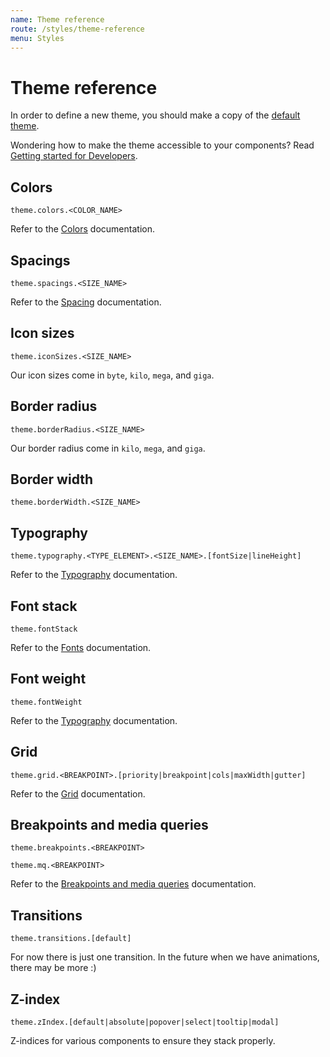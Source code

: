 ```yaml
---
name: Theme reference
route: /styles/theme-reference
menu: Styles
---
```



# Theme reference

In order to define a new theme, you should make a copy of the
[default theme](https://github.com/sumup/circuit-ui/blob/master/src/themes/circuit.js).

Wondering how to make the theme accessible to your components? Read
[Getting started for Developers](/getting-started/developers).

## Colors

`theme.colors.<COLOR_NAME>`

Refer to the [Colors](/styles/colors) documentation.

## Spacings

`theme.spacings.<SIZE_NAME>`

Refer to the [Spacing](/styles/spacing) documentation.

## Icon sizes

`theme.iconSizes.<SIZE_NAME>`

Our icon sizes come in `byte`, `kilo`, `mega`, and `giga`.

<IconSize size="byte"/>
<IconSize size="kilo"/>
<IconSize size="mega"/>
<IconSize size="giga"/>

## Border radius

`theme.borderRadius.<SIZE_NAME>`

Our border radius come in `kilo`, `mega`, and `giga`.

<BorderRadius size="kilo"/>
<BorderRadius size="mega"/>
<BorderRadius size="giga"/>

## Border width

`theme.borderWidth.<SIZE_NAME>`

<BorderWidth size="kilo"/>
<BorderWidth size="mega"/>

## Typography

`theme.typography.<TYPE_ELEMENT>.<SIZE_NAME>.[fontSize|lineHeight]`

Refer to the [Typography](/styles/typography) documentation.

## Font stack

`theme.fontStack`

Refer to the [Fonts](/styles/fonts) documentation.

## Font weight

`theme.fontWeight`

Refer to the [Typography](/styles/typography) documentation.

## Grid

`theme.grid.<BREAKPOINT>.[priority|breakpoint|cols|maxWidth|gutter]`

Refer to the [Grid](/styles/grid) documentation.

## Breakpoints and media queries

`theme.breakpoints.<BREAKPOINT>`

`theme.mq.<BREAKPOINT>`

Refer to the [Breakpoints and media queries](/styles/media-queries) documentation.

## Transitions

`theme.transitions.[default]`

For now there is just one transition. In the future when we
have animations, there may be more :)

## Z-index

`theme.zIndex.[default|absolute|popover|select|tooltip|modal]`

Z-indices for various components to ensure they stack properly.
